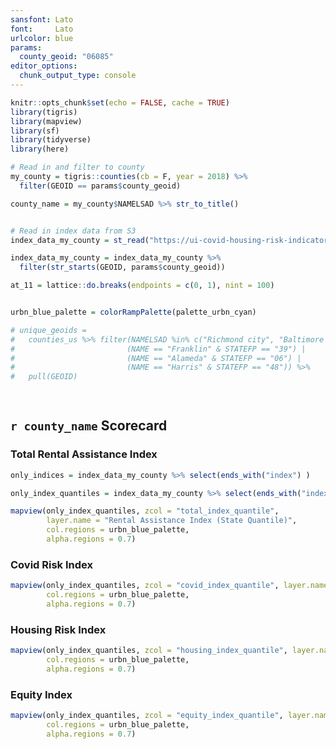 ```yaml
---
sansfont: Lato
font:     Lato
urlcolor: blue
params:
  county_geoid: "06085"
editor_options: 
  chunk_output_type: console
---
```



```r
knitr::opts_chunk$set(echo = FALSE, cache = TRUE)
library(tigris)
library(mapview)
library(sf)
library(tidyverse)
library(here)
```



```r

# Read in and filter to county
my_county = tigris::counties(cb = F, year = 2018) %>% 
  filter(GEOID == params$county_geoid)

county_name = my_county$NAMELSAD %>% str_to_title()


# Read in index data from S3
index_data_my_county = st_read("https://ui-covid-housing-risk-indicators.s3.amazonaws.com/housing_index_state_adj.geojson")

index_data_my_county = index_data_my_county %>% 
  filter(str_starts(GEOID, params$county_geoid))

at_11 = lattice::do.breaks(endpoints = c(0, 1), nint = 100)


urbn_blue_palette = colorRampPalette(palette_urbn_cyan)

# unique_geoids = 
#   counties_us %>% filter(NAMELSAD %in% c("Richmond city", "Baltimore city") |
#                         (NAME == "Franklin" & STATEFP == "39") |
#                         (NAME == "Alameda" & STATEFP == "06") |
#                         (NAME == "Harris" & STATEFP == "48")) %>% 
#   pull(GEOID)

                      

```

## `r county_name` Scorecard

### Total Rental Assistance Index


```r
only_indices = index_data_my_county %>% select(ends_with("index") )

only_index_quantiles = index_data_my_county %>% select(ends_with("index_quantile"))

mapview(only_index_quantiles, zcol = "total_index_quantile",
        layer.name = "Rental Assistance Index (State Quantile)",
        col.regions = urbn_blue_palette,
        alpha.regions = 0.7) 

```

### Covid Risk Index
```r
mapview(only_index_quantiles, zcol = "covid_index_quantile", layer.name = "Covid Index (State Quantile)",
        col.regions = urbn_blue_palette,
        alpha.regions = 0.7) 

```

### Housing Risk Index

```r
mapview(only_index_quantiles, zcol = "housing_index_quantile", layer.name = "Housing Index (State Quantile)",
        col.regions = urbn_blue_palette,
        alpha.regions = 0.7) 
```

### Equity Index

```r
mapview(only_index_quantiles, zcol = "equity_index_quantile", layer.name = "Equity Index (State Quantile)",
        col.regions = urbn_blue_palette,
        alpha.regions = 0.7) 
```

